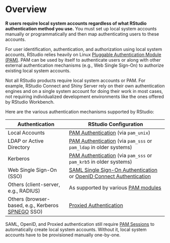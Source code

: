# Overview

**R users require local system accounts regardless of what RStudio authentication method you use.** You must set up local system accounts manually or programmatically and then map authenticating users to these accounts.

For user identification, authentication, and authorization using local system accounts, RStudio relies heavily on Linux [Pluggable Authentication Module (PAM)](http://en.wikipedia.org/wiki/Pluggable_authentication_module). PAM can be used by itself to authenticate users or along with other external authentication mechanisms (e.g., Web Single Sign-On) to authorize existing local system accounts.

::: {.callout-note}
Not all RStudio products require local system accounts or PAM. For example, RStudio Connect and Shiny Server rely on their own authentication engines and on a single system account for doing their work in most cases, not requiring individualized development environments like the ones offered by RStudio Workbench.
:::

Here are the various authentication mechanisms supported by RStudio:

| Authentication                                   | RStudio Configuration                                                         |
|--------------------------------------------------|-------------------------------------------------------------------------------|
| Local Accounts | [PAM Authentication](pam_authentication.qmd) (via `pam_unix`) |
| LDAP or Active Directory | [PAM Authentication](pam_authentication.qmd) (via `pam_sss` or `pam_ldap` in older systems) |
| Kerberos | [PAM Authentication](pam_authentication.qmd) (via `pam_sss` or `pam_krb5` in older systems) |
| Web Single Sign-On (SSO) | [SAML Single Sign-On Authentication](saml_sso.qmd) or [OpenID Connect Authentication](openid_connect_authentication.qmd) |
| Others (client-server, e.g., RADIUS) | As supported by various [PAM modules](http://www.linux-pam.org/Linux-PAM-html/Linux-PAM_SAG.html) |
| Others (browser-based, e.g., Kerberos [SPNEGO](https://en.wikipedia.org/wiki/SPNEGO) SSO) | [Proxied Authentication](proxied_authentication.qmd) |

::: {.callout-note}
SAML, OpenID, and Proxied authentication still require [PAM Sessions](../r_sessions/pam_sessions.qmd) to automatically create local system accounts. Without it, local system accounts have to be provisioned manually one-by-one.
:::

